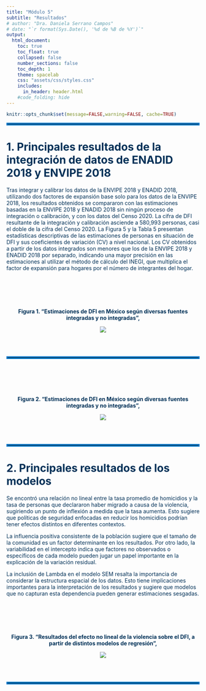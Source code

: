 ```yaml
---
title: "Módulo 5"
subtitle: "Resultados"
# author: "Dra. Daniela Serrano Campos"
# date: "`r format(Sys.Date(), '%d de %B de %Y')`"
output:
  html_document:
    toc: true
    toc_float: true
    collapsed: false
    number_sections: false
    toc_depth: 1
    theme: spacelab
    css: "assets/css/styles.css"
    includes:
      in_header: header.html
    #code_folding: hide
---
```

<style type="text/css">
.navbar {
  background-color: #0077C8 !important; /* Cambia este valor para ajustar el color del cintillo */
  border-color: #0077C8 !important; /* Opcional: cambia también el color del borde si es necesario */
}


TOC {
  color: #0077C8; 
}

.list-group-item.active, .list-group-item.active:focus, .list-group-item.active:hover {
    z-index: 2;
    color: #003057;
    background-color: #0077C8;
    border-color: #0077C8;
}

hr.cintillo {
  border: 3px solid #0077C8; /* Color y grosor del cintillo */
  margin: 20px 0; /* Espaciado arriba y abajo del cintillo */
}
</style>

<div style="color: #003057;">

```r
knitr::opts_chunk$set(message=FALSE,warning=FALSE, cache=TRUE)
```
<hr style="border: 3px solid#0077C8;" />

# 1. Principales resultados de la integración de datos de ENADID 2018 y ENVIPE 2018


Tras integrar y calibrar los datos de la ENVIPE 2018 y ENADID 2018, utilizando dos factores de expansión base solo para los datos de la ENVIPE 2018, los resultados obtenidos se compararon con las estimaciones basadas en la ENVIPE 2018 y ENADID 2018 sin ningún proceso de integración o calibración, y con los datos del Censo 2020. La cifra de DFI resultante de la integración y calibración asciende a 580,993 personas, casi el doble de la cifra del Censo 2020.
La Figura 5 y la Tabla 5 presentan estadísticas descriptivas de las estimaciones de personas en situación de DFI y sus coeficientes de variación (CV) a nivel nacional. Los CV obtenidos a partir de los datos integrados son menores que los de la ENVIPE 2018 y ENADID 2018 por separado, indicando una mayor precisión en las estimaciones al utilizar el método de cálculo del INEGI, que multiplica el factor de expansión para hogares por el número de integrantes del hogar.

<br><br>
<br><br>
<div style="text-align: center;">
  <p><strong>Figura 1. "Estimaciones de DFI en México según diversas fuentes integradas y no integradas",</strong></p>
  ![](imagenes/grafica_estimaciones_dfi2.png) 
  
</div>

  
<br><br>
<hr style="border: 3px solid#0077C8;" />


<br><br>
<br><br>
<div style="text-align: center;">
  <p><strong>Figura 2. "Estimaciones de DFI en México según diversas fuentes integradas y no integradas",</strong></p>
  ![](imagenes/grafica_coeficientes_variacion2.png) 
  
</div>

  
<br><br>
<hr style="border: 3px solid#0077C8;" />


# 2. Principales resultados de los modelos


Se encontró una relación no lineal entre la tasa promedio de homicidios y la tasa de personas que declararon haber migrado a causa de la violencia, sugiriendo un punto de inflexión a medida que la tasa aumenta. Esto sugiere que políticas de seguridad enfocadas en reducir los homicidios podrían tener efectos distintos en diferentes contextos.

La influencia positiva consistente de la población sugiere que el tamaño de la comunidad es un factor determinante en los resultados. Por otro lado, la variabilidad en el intercepto indica que factores no observados o específicos de cada modelo pueden jugar un papel importante en la explicación de la variación residual.

La inclusión de Lambda en el modelo SEM resalta la importancia de considerar la estructura espacial de los datos. Esto tiene implicaciones importantes para la interpretación de los resultados y sugiere que modelos que no capturan esta dependencia pueden generar estimaciones sesgadas.


<br><br>
<br><br>
<div style="text-align: center;">
  <p><strong>Figura 3. "Resultados del efecto no lineal de la violencia sobre el DFI, a partir de distintos modelos de regresión",</strong></p>
  ![](imagenes/coefplot_modelos_mejorado.png) 
  
</div>

  
<br><br>
<hr style="border: 3px solid#0077C8;" />

